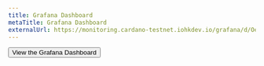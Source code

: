 ```yaml
---
title: Grafana Dashboard
metaTitle: Grafana Dashboard
externalUrl: https://monitoring.cardano-testnet.iohkdev.io/grafana/d/Oe0reiHef/cardano-application-metrics-v2?orgId=1&refresh=1m&from=now-2d&to=now
---
```



[<Button primary>View the Grafana Dashboard <OpenInNew /></Button>](https://monitoring.cardano-testnet.iohkdev.io/grafana/d/Oe0reiHef/cardano-application-metrics-v2?orgId=1&refresh=1m&from=now-2d&to=now)
